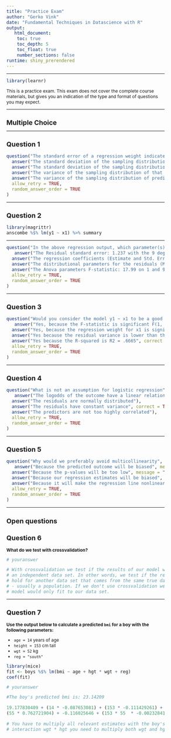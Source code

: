 ```yaml
---
title: "Practice Exam"
author: "Gerko Vink"
date: "Fundamental Techniques in Datascience with R"
output: 
   html_document:
    toc: true
    toc_depth: 5
    toc_float: true
    number_sections: false
runtime: shiny_prerendered
---
```


<style type="text/css">

body{ /* Normal  */
      font-size: 12px;
  }
td {  /* Table  */
  font-size: 12px;
}
h1.title {
  font-size: 18px;
  color: DarkBlue;
}
h1 { /* Header 1 */
  font-size: 18px;
}
h2 { /* Header 2 */
    font-size: 18px;
}
h3 { /* Header 3 */
  font-size: 18px;
}
code.r{ /* Code block */
    font-size: 12px;
}
pre { /* Code block - determines code spacing between lines */
    font-size: 14px;
}
</style>

---

```r
library(learnr)
```

This is a practice exam. This exam does not cover the complete course materials, but gives you an indication of the type and format of questions you may expect. 

---

# Multiple Choice 

---

## Question 1

```r
question("The standard error of a regression weight indicates",
  answer("The standard deviation of the sampling distribution of that regression weight", correct = TRUE),
  answer("The standard deviation of the sampling distribution of that predicted outcome", message = "This is not true. There could be multiple predictors that would each contribute to the outcome. Each of those predictors have a seperate standard error. Moreover, the uncertainty about a regression weight may be large while the uncertainty about the predicted outcome is very small."),
  answer("The variance of the sampling distribution of that regression weight", message = "It is the standard deviation"),
  answer("The variance of the sampling distribution of predicted outcome", message = "It is the standard deviation of the sampling distribution of that regression weight. There could be multiple predictors that would each contribute to the outcome. Each of those predictors have a seperate standard error. Moreover, the uncertainty about a regression weight may be large while the uncertainty about the predicted outcome is very small."),
  allow_retry = TRUE,
  random_answer_order = TRUE
)
``` 

---

## Question 2
```r
library(magrittr)
anscombe %$% lm(y1 ~ x1) %>% summary
```

---

```r
question("In the above regression output, which parameter(s) would allow you to inspect normality of residuals",
   answer("The Residual standard error: 1.237 with the 9 degrees of freedom", message = "The residual standard error gives you an indication about the spread of the residuals. The lower the residual standard error, the more similar the residuals"),
  answer("The regression coefficients (Estimate and Std. Error)", message = "The regression coefficients give you the estimated effect of the predictor on the predicted outcome. The standard error gives you an estimate for the standard deviation of the sampling distribution of the estimated effect"),
  answer("The distributional parameters for the residuals (Min, 1Q, Median, 3Q and Max)", correct = TRUE),
  answer("The Anova parameters F-statistic: 17.99 on 1 and 9 DF", message = "The Anova tests the overall model. That is, it tests if the model explains more than the residuals."),
  allow_retry = TRUE,
  random_answer_order = TRUE
)
```

---

## Question 3
```r
question("Would you consider the model y1 ~ x1 to be a good model?",
   answer("Yes, because the F-statistic is significant F(1, 9) = 17.99, p = .00217",  message = "For this specific output I would count this answer as correct too. But beware. It may be that the ANOVA or regression weight are only significant because of a large sample size. In such cases goodness of fit can only be interpreted by studying the R-squared for models with 1 predictor and the Adjusted R-squared for models with more than one predictor"),
  answer("Yes, because the regression weight for x1 is significant t(1) = 4.241, p = .00217", message = "For this specific output I would count this answer as correct too. But beware. It may be that the ANOVA or regression weight are only significant because of a large sample size. In such cases goodness of fit can only be interpreted by studying the R-squared for models with 1 predictor and the Adjusted R-squared for models with more than one predictor"),
  answer("Yes because the residual variance is lower than the intercept 1.237 < 3.001", message = "False. This answer is absolute nonsense."),
  answer("Yes because the R-squared is R2 = .6665", correct = TRUE),
  allow_retry = TRUE,
  random_answer_order = TRUE
)
```

---

## Question 4
```r
question("What is not an assumption for logistic regression",
   answer("The logodds of the outcome have a linear relation with the predictors"),
  answer("The residuals are normally distributed"),
  answer("The residuals have constant variance", correct = TRUE),
  answer("The predictors are not too highly correlated"),
  allow_retry = TRUE,
  random_answer_order = TRUE
)
```

---

## Question 5
```r
question("Why would we preferably avoid multicollinearity",
   answer("Because the predicted outcome will be biased", message = "The predicted outcome is not affected. Only the estimates are wrong"),
  answer("Because the p-values will be too low", message = "p-values will be larger due to the added uncertainty on how to distribute the effect over the highly correlated predictors"),
  answer("Because our regression estimates will be biased", correct = TRUE),
  answer("Because it will make the regression line nonlinear", message = "Multicollinearity affects the parameter estimates. The line these parameters are based on will still be a linear approximation" ),
  allow_retry = TRUE,
  random_answer_order = TRUE
)
```

---

# Open questions

## Question 6
**What do we test with crossvalidation?**


```r
# youranswer
```

```r
# With crossvalidation we test if the results of our model would generalize to 
# an independent data set. In other words, we test if the results would also 
# hold for another data set that comes from the same true data generating model 
# - usually a population. If we don't use crossvalidation we might miss that our
# model would only fit to our data set. 
```

---

## Question 7

**Use the output below to calculate a predicted `bmi` for a boy with the following parameters:**

- `age = 14` years of age
- `height = 153` cm tall
- `wgt = 52` kg
- `reg = "south"`

```r
library(mice)
fit <- boys %$% lm(bmi ~ age + hgt * wgt + reg)
coef(fit) 
```

```r
# youranswer
```

```r
#The boy's predicted bmi is: 23.14209

19.177830409 + (14 * -0.087653081) + (153 * -0.111429261) + 
(55 * 0.762721904) + -0.116025646 + (153 * 55  * -0.002328413)

# You have to multiply all relevant estimates with the boy's value. For the 
# interaction wgt * hgt you need to multiply both wgt and hgt
```
